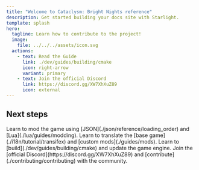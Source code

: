 ```yaml
---
title: "Welcome to Cataclysm: Bright Nights reference"
description: Get started building your docs site with Starlight.
template: splash
hero:
  tagline: Learn how to contribute to the project!
  image:
    file: ../../../assets/icon.svg
  actions:
    - text: Read the Guide
      link: ./dev/guides/building/cmake
      icon: right-arrow
      variant: primary
    - text: Join the official Discord
      link: https://discord.gg/XW7XhXuZ89
      icon: external
---
```



## Next steps

<CardGrid stagger>
  <Card title="Create custom mods" icon="pencil">
    Learn to mod the game using [JSON](./json/reference/loading_order) and [Lua](./lua/guides/modding).
  </Card>
  <Card title="Translate the game" icon="translate">
    Learn to translate the [base game](./i18n/tutorial/transifex) and [custom mods](./guides/mods).
  </Card>
  <Card title="Develop the game engine" icon="setting">
  Learn to [build](./dev/guides/building/cmake) and update the game engine.
  </Card>
  <Card title="Join the community" icon="discord">
    Join the [official Discord](https://discord.gg/XW7XhXuZ89) and [contribute](./contributing/contributing) with the community.
  </Card>
</CardGrid>
